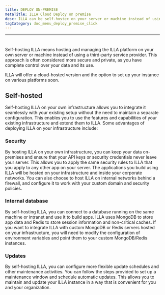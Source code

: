 ```yaml
---
title: DEPLOY ON-PREMISE
metaTitle: ILLA Cloud Deploy on premise
desc: ILLA can be self-hostec on your server or machine instead of using a third-party service provider
tagCategory: doc_menu_deploy_premise_click
---
```

---

# <Heading hidden>Deploy on premise</Heading>

Self-hosting ILLA means hosting and managing the ILLA platform on your own server or machine instead of using a third-party service provider. This approach is often considered more secure and private, as you have complete control over your data and its use.

ILLA will offer a cloud-hosted version and the option to set up your instance on various platforms soon.

## Self-hosted

Self-hosting ILLA on your own infrastructure allows you to integrate it seamlessly with your existing setup without the need to maintain a separate configuration. This enables you to use the features and capabilities of your existing infrastructure and extend them to ILLA. Some advantages of deploying ILLA on your infrastructure include:

### Security

By hosting ILLA on your own infrastructure, you can keep your data on-premises and ensure that your API keys or security credentials never leave your server. This allows you to apply the same security rules to ILLA that you apply to any other app on your server. The applications you build using ILLA will be hosted on your infrastructure and inside your corporate networks. You can also choose to host ILLA on internal networks behind a firewall, and configure it to work with your custom domain and security policies.

### Internal database

By self-hosting ILLA, you can connect to a database running on the same machine or intranet and use it to build apps. ILLA uses MongoDB to store app data and Redis to store session information and non-critical caches. If you want to integrate ILLA with custom MongoDB or Redis servers hosted on your infrastructure, you will need to modify the configuration of environment variables and point them to your custom MongoDB/Redis instances.

### Updates

By self-hosting ILLA, you can configure more flexible update schedules and other maintenance activities. You can follow the steps provided to set up a maintenance window and schedule automatic updates. This allows you to maintain and update your ILLA instance in a way that is convenient for you and your organization.
